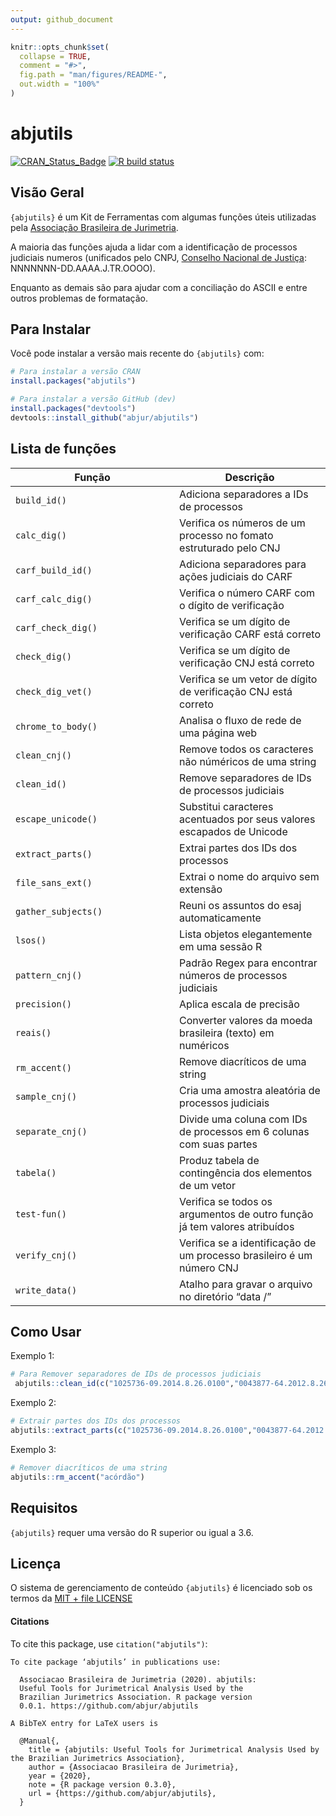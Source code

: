 ```yaml
---
output: github_document
---
```


<!-- README.md is generated from README.Rmd. Please edit that file -->

```r
knitr::opts_chunk$set(
  collapse = TRUE,
  comment = "#>",
  fig.path = "man/figures/README-",
  out.width = "100%"
)
```

# abjutils

<!-- badges: start -->
[![CRAN_Status_Badge](https://www.r-pkg.org/badges/version/abjutils)](https://cran.r-project.org/package=abjutils)
[![R build status](https://github.com/abjur/abjutils/workflows/R-CMD-check/badge.svg)](https://github.com/abjur/abjutils/actions)
<!-- badges: end -->

## Visão Geral 

`{abjutils}` é um Kit de Ferramentas com algumas funções úteis utilizadas pela 
[Associação Brasileira de Jurimetria](https://abj.org.br/). 

A maioria das funções ajuda a lidar com a identificação de processos judiciais 
numeros (unificados pelo CNPJ, [Conselho Nacional de Justiça](https://www.cnj.jus.br/programas-e-acoes/numeracao-unica/documentos/): NNNNNNN-DD.AAAA.J.TR.OOOO).

Enquanto as demais são para ajudar com a conciliação do ASCII e entre outros 
problemas de formatação. 


## Para Instalar

Você pode instalar a versão mais recente do `{abjutils}` com: 

```r
# Para instalar a versão CRAN
install.packages("abjutils")

# Para instalar a versão GitHub (dev)
install.packages("devtools")
devtools::install_github("abjur/abjutils")
```

## Lista de funções 

Função  | Descrição
-------------|------------
`build_id()`   | Adiciona separadores a IDs de processos 
`calc_dig()`   | Verifica os números de um processo no fomato estruturado pelo CNJ 
`carf_build_id()`| Adiciona separadores para ações judiciais do CARF 
`carf_calc_dig()`| Verifica o número CARF com o dígito de verificação
`carf_check_dig()`| Verifica se um dígito de verificação CARF está correto 
`check_dig()`      | Verifica se um dígito de verificação CNJ está correto
`check_dig_vet()`| Verifica se um vetor de dígito de verificação CNJ está correto
`chrome_to_body()`| Analisa o fluxo de rede de uma página web
`clean_cnj()`   | Remove todos os caracteres não núméricos de uma string
`clean_id()`    | Remove separadores de IDs de processos judiciais
`escape_unicode()`| Substitui caracteres acentuados por seus valores escapados de Unicode
`extract_parts()`| Extrai partes dos IDs dos processos 
`file_sans_ext()`| Extrai o nome do arquivo sem extensão
`gather_subjects()`| Reuni os assuntos do esaj automaticamente
`lsos()`        | Lista objetos elegantemente em uma sessão R
`pattern_cnj()` | Padrão Regex para encontrar números de processos judiciais
`precision()`   | Aplica escala de precisão
`reais()`       | Converter valores da moeda brasileira (texto) em numéricos
`rm_accent()`   | Remove diacríticos de uma string
`sample_cnj()`  | Cria uma amostra aleatória de processos judiciais 
`separate_cnj()`| Divide uma coluna com IDs de processos em 6 colunas com suas partes
`tabela()`      | Produz tabela de contingência dos elementos de um vetor
`test-fun()`    | Verifica se todos os argumentos de outro função já tem valores atribuídos
`verify_cnj()`  | Verifica se a identificação de um processo brasileiro é um número CNJ
`write_data()`  | Atalho para gravar o arquivo no diretório "data /"


## Como Usar 

Exemplo 1:

```r
# Para Remover separadores de IDs de processos judiciais
 abjutils::clean_id(c("1025736-09.2014.8.26.0100","0043877-64.2012.8.26.0100","1013689-61.2018.8.26.0100"))

```
Exemplo 2:

```r
# Extrair partes dos IDs dos processos
abjutils::extract_parts(c("1025736-09.2014.8.26.0100","0043877-64.2012.8.26.0100","1013689-61.2018.8.26.0100"))
```
Exemplo 3: 

```r
# Remover diacríticos de uma string
abjutils::rm_accent("acórdão")
```

## Requisitos 

`{abjutils}` requer uma versão do R superior ou igual a 3.6. 

## Licença  

O sistema de gerenciamento de conteúdo `{abjutils}` é licenciado sob os termos da [MIT + file LICENSE](https://github.com/abjur/abjutils/blob/master/LICENSE) 

#### Citations

To cite this package, use `citation("abjutils")`:

```
To cite package ‘abjutils’ in publications use:

  Associacao Brasileira de Jurimetria (2020). abjutils:
  Useful Tools for Jurimetrical Analysis Used by the
  Brazilian Jurimetrics Association. R package version
  0.0.1. https://github.com/abjur/abjutils

A BibTeX entry for LaTeX users is

  @Manual{,
    title = {abjutils: Useful Tools for Jurimetrical Analysis Used by the Brazilian Jurimetrics Association},
    author = {Associacao Brasileira de Jurimetria},
    year = {2020},
    note = {R package version 0.3.0},
    url = {https://github.com/abjur/abjutils},
  }
```
